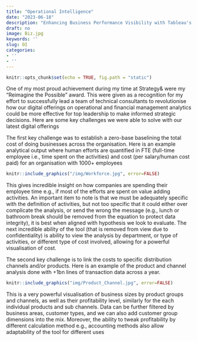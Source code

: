 ```yaml
---
title: "Operational Intelligence"
date: "2023-06-18"
description: "Enhancing Business Performance Visibility with Tableau's Interactive Dashboard and Big Data"
draft: no
image: Biz.jpg
keywords: ''
slug: OI
categories:
- ''
- ''
---
```


```r
knitr::opts_chunk$set(echo = TRUE, fig.path = "static")
```

One of my most proud achievement during my time at Strategy& were my "Reimagine the Possible" award. This were given as a recognition for my effort to successfully lead a team of technical consultants to revolutionise how our digital offerings on operational and financial management analytics could be more effective for top leadership to make informed strategic decisions. Here are some key challenges we were able to solve with our latest digital offerings

The first key challenge was to establish a zero-base baselining the total cost of doing businesses across the organisation. Here is an example analytical output where human efforts are quantified in FTE (full-time employee i.e., time spent on the activities) and cost (per salary/human cost paid) for an organisation with 1000+ employees

```r
knitr::include_graphics("/img/Workforce.jpg", error=FALSE)
```
This gives incredible insight on how companies are spending their employee time e.g., if most of the efforts are spent on value adding activities. An important item to note is that we must be adequately specific with the definition of activities, but not too specific that it could either over complicate the analysis, or send the wrong the message (e.g., lunch or bathroom break should be removed from the equation to protect data integrity), it is best when aligned with hypothesis we look to evaluate. The next incredible ability of the tool (that is removed from view due to confidentiality) is ability to view the analysis by department, or type of activities, or different type of cost involved, allowing for a powerful visualisation of cost.


The second key challenge is to link the costs to specific distribution channels and/or products. Here is an example of the product and channel analysis done with +1bn lines of transaction data across a year. 

```r
knitr::include_graphics("img/Product_Channel.jpg", error=FALSE)
```
This is a very powerful visualisation of business sizes by product groups and channels, as well as their profitability level, similarly for the each individual products and sub channels. Data can be further filtered by business areas, customer types, and we can also add customer group dimensions into the mix. Moreover, the ability to tweak profitability by different calculation method e.g., accounting methods also allow adaptability of the tool for different uses